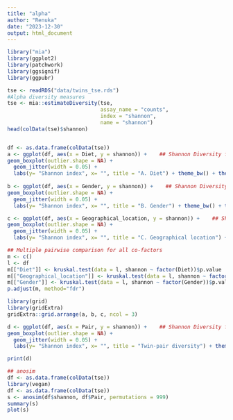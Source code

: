 ```yaml
---
title: "alpha"
author: "Renuka"
date: "2023-12-30"
output: html_document
---
```


```r
library("mia")
library(ggplot2)
library(patchwork)
library(ggsignif)
library(ggpubr)

tse <- readRDS("data/twins_tse.rds")
#Alpha diversity measures
tse <- mia::estimateDiversity(tse, 
                              assay_name = "counts",
                              index = "shannon", 
                              name = "shannon")
head(colData(tse)$shannon)


df <- as.data.frame(colData(tse))
a <- ggplot(df, aes(x = Diet, y = shannon)) +    ## Shannon Diversity for Diet
geom_boxplot(outlier.shape = NA) + 
  geom_jitter(width = 0.05) + 
  labs(y= "Shannon index", x= "", title = "A. Diet") + theme_bw() + theme(text = element_text(size = 13), axis.text = element_text(size = 10), axis.title = element_text(size = 12)) + geom_bracket(xmin = "Mixed", xmax= "Vegetarian", y.position = 2.2,label = "0.40") #+ geom_signif(comparisons = list(c("Mixed", "Vegetarian")), map_signif_level = FALSE, na.rm = TRUE)
  
b <- ggplot(df, aes(x = Gender, y = shannon)) +    ## Shannon Diversity for Gender
geom_boxplot(outlier.shape = NA) + 
  geom_jitter(width = 0.05) + 
  labs(y= "Shannon index", x= "", title = "B. Gender") + theme_bw() + theme(text = element_text(size = 13), axis.text = element_text(size = 10), axis.title = element_text(size = 12)) + geom_bracket(xmin = "Female", xmax= "Male", y.position = 2.2,label = "0.95") #+ geom_signif(comparisons = list(c("Male", "Female")), map_signif_level = FALSE, na.rm = TRUE)

c <- ggplot(df, aes(x = Geographical_location, y = shannon)) +    ## Shannon Diversity for location
geom_boxplot(outlier.shape = NA) + 
  geom_jitter(width = 0.05) + 
  labs(y= "Shannon index", x= "", title = "C. Geographical location") + theme_bw() + theme(text = element_text(size = 13), axis.text = element_text(size = 10), axis.title = element_text(size = 12)) + geom_signif(comparisons = list(c("Ahmednagar", "Pune"), c("Pune","Nashik"), c("Nashik", "Ahmednagar")), map_signif_level = FALSE, na.rm = TRUE)

## Multiple pairwise comparison for all co-factors
m <- c()
l <- df
m[["Diet"]] <- kruskal.test(data = l, shannon ~ factor(Diet))$p.value
m[["Geographical_location"]] <- kruskal.test(data = l, shannon ~ factor(Geographical_location))$p.value
m[["Gender"]] <- kruskal.test(data = l, shannon ~ factor(Gender))$p.value
p.adjust(m, method="fdr")

library(grid)
library(gridExtra)
gridExtra::grid.arrange(a, b, c, ncol = 3)

d <- ggplot(df, aes(x = Pair, y = shannon)) +    ## Shannon Diversity for twin pair (between)
geom_boxplot(outlier.shape = NA) + 
  geom_jitter(width = 0.05) + 
  labs(y= "Shannon index", x= "", title = "Twin-pair diversity") + theme_bw() + theme(text = element_text(size = 13), axis.text = element_text(size = 10), axis.title = element_text(size = 12)) + geom_signif(comparisons = list(c("Twin1", "Twin2"), c("Twin1", "Twin9"), c("Twin3", "Twin4")), map_signif_level = FALSE, na.rm = TRUE)

print(d)

## anosim
df <- as.data.frame(colData(tse))
library(vegan)
df <- as.data.frame(colData(tse))
s <- anosim(df$shannon, df$Pair, permutations = 999)
summary(s)
plot(s)
```

